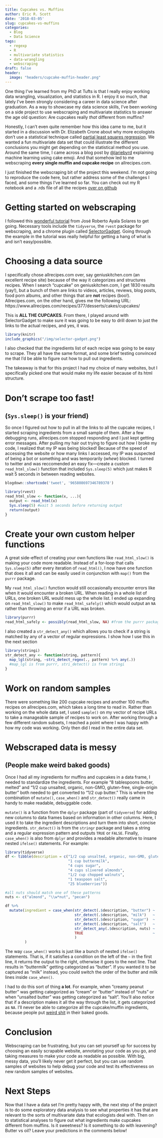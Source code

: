 ```yaml
---
title: Cupcakes vs. Muffins
author: Eric R. Scott
date: '2018-03-05'
slug: cupcakes-vs-muffins
categories:
  - Blog
  - Data Science
tags:
  - regexp
  - R
  - multivariate statistics
  - data-wrangling
  - webscraping
draft: false
header:
  image: "headers/cupcake-muffin-header.png"
---
```


One thing I've learned from my PhD at Tufts is that I really enjoy working data wrangling, visualization, and statistics in R.  I enjoy it so much, that lately I've been strongly considering a career in data science after graduation.  As a way to showcase my data science skills, I've been working on a side project to use webscraping and multivariate statistics to answer the age old question: Are cupcakes really *that* different from muffins?

Honestly, I can't even quite remember how this idea came to me, but it started in a discussion with Dr. Elizabeth Crone about why more ecologists don't use a statistical technique called [partial least squares regression](https://en.wikipedia.org/wiki/Partial_least_squares_regression).  We wanted a fun multivariate data set that could illustrate the different conclusions you might get depending on the statistical method you use. Around the same time, I came across a blog post by [\@lariebyrd](https://aczane.netlify.com/2018/02/08/the-first-and-namesake-post-is-it-cake/) explaining machine learning using cake emoji. And that somehow led to me webscraping **every single muffin and cupcake recipe** on allrecipes.com.

I just finished the webscraping bit of the project this weekend. I'm not going to reproduce the code here, but rather address some of the challenges I faced, and some things I've learned so far.  You can check out my R notebook and a .rds file of all the recipes [over on github](https://github.com/Aariq/cupcakes-vs-muffins)

# Getting started on webscraping
I followed this [wonderful tutorial](https://towardsdatascience.com/web-scraping-tutorial-in-r-5e71fd107f32) from José Roberto Ayala Solares to get going. Necessary tools include the `tidyverse`, the `rvest` package for webscraping, and a chrome plugin called [SelectorGadget](http://selectorgadget.com/).  Going through the example in the tutorial was really helpful for getting a hang of what is and isn't easy/possible.

# Choosing a data source
I specifically chose allrecipes.com over, say geniuskitchen.com (an excellent recipe site) because of the way it categorizes and structures recipes.  When I search "cupcake" on geniuskitchen.com, I get 1830 results (yay!), but a bunch of them are links to videos, articles, reviews, blog posts, food porn albums, and other things that are **not** recipes (boo!).  Allrecipes.com, on the other hand, gives me the following URL: https://www.allrecipes.com/recipes/377/desserts/cakes/cupcakes/

This is **ALL THE CUPCAKES**.  From there, I played around with SelectorGadget to make sure it was going to be easy to drill down to just the links to the actual recipes, and yes, it was.

```r
library(knitr)
include_graphics("/img/selector-gadget.png")
```
I also checked that the ingredients list of each recipe was going to be easy to scrape.  They all have the same format, and some brief testing convinced me that I'd be able to figure out how to pull out ingredients.

The takeaway is that for this project I had my choice of many websites, but I specifically picked one that would make my life easier because of its html structure.

# Don't scrape too fast! 
## (`Sys.sleep()` is your friend)
So once I figured out how to pull in all the links to all the cupcake recipes, I started scraping ingredients from a small sample of them.  After a few debugging runs, allrecipes.com stopped responding and I just kept getting error messages.  After pulling my hair out trying to figure out how I broke my code, I realized that my IP was being blocked!  Because of the speed of accessing the website or how many links I accessed, my IP was suspected of being a bot or something and was temporarily (*whew*) blocked.  I turned to twitter and was reccomended an easy fix---create a custom `read_html_slow()` function that included `Sys.sleep(5)` which just makes R wait 5 seconds in between reading websites. 

```r
blogdown::shortcode('tweet', '965808697346789378')
```

```r
library(rvest)
read_html_slow <- function(x, ...){
  output <- read_html(x)
  Sys.sleep(5) #wait 5 seconds before returning output
  return(output)
}
```

# Create your own custom helper functions
A great side-effect of creating your own functions like `read_html_slow()` is making your code more readable. Instead of a for-loop that calls `Sys.sleep(5)` after every iteration of `read_html()`, I now have one function that does it all and can be easily used in conjunction with `map()` from the `purrr` package.

My `read_html_slow()` function would still occasionally encounter errors like when it would encounter a broken URL.  When reading in a whole list of URLs, one broken URL would mess up the whole list. I ended up expanding on `read_html_slow()` to make `read_html_safely()` which would output an `NA` rather than throwing an error if a URL was broken.

```r
library(purrr)
read_html_safely <- possibly(read_html_slow, NA) #from the purrr package
```

I also created a `str_detect_any()` which allows you to check if a string is matched by any of a vector of regular expressions.  I show how I use this in the next section

```r
library(stringi)
str_detect_any <- function(string, pattern){
  map_lgl(string, ~stri_detect_regex(., pattern) %>% any(.)) 
  #map_lgl is from purrr, stri_detect() is from stringi
}
```

# Work on random samples
There were something like 200 cupcake recipes and another 100 muffin recipes on allrecipes.com, which takes a long time to read in.  Rather than working on the whole data set, I used `sample()` on my vector of recipe URLs to take a manageable sample of recipes to work on.  After working through a few different random subsets, I reached a point where I was happy with how my code was working.  Only then did I read in the entire data set.

# Webscraped data is messy 
## (People make weird baked goods)
Once I had all my ingredients for muffins and cupcakes in a data frame, I needed to standardize the ingredients.  For example "8 tablespoons butter, melted" and "1/2 cup unsalted, organic, non-GMO, gluten-free, single-origin butter" both needed to get converted to "1/2 cup butter."  This is where the combination of `mutate()`, `case_when()` and `str_detect()` really came in handy to make readable, debuggable code.

`mutate()` is a function from the `dplyr` package (part of `tidyverse`) for adding new columns to data frames based on information in other columns.  Here, I used it to take the ingredient descriptions and turn them into short, concise ingredients.  `str_detect()` is from the `stringr` package and takes a string and a regular expression pattern and outputs `TRUE` or `FALSE`.  Finally, `case_when()` is also from `dplyr` and provides a readable alternative to insane nested `ifelse()` statements.  For example:

```r
library(tidyverse)
df <- tibble(description = c("1/2 cup unsalted, organic, non-GMO, gluten-free, single-origin butter",
                             "1 cup buttermilk",
                             "4 cups sugar",
                             "4 cups slivered almonds",
                             "1/2 cup chopped walnuts",
                             "1 teaspoon salt",
                             "25 blueberries"))

#all nuts should match one of these patterns
nuts <- c("almond", "\\w*nut", "pecan")

df %>%
  mutate(ingredient = case_when(str_detect(.$description, "butter") ~  "butter",
                                str_detect(.$description, "milk")   ~  "milk",
                                str_detect(.$description, "sugar")  ~  "sugar",
                                str_detect(.$description, "salt")   ~  "salt",
                                str_detect_any(.$description, nuts) ~  "nut",
                                TRUE                                ~  as.character(NA)
                                )
         )
```

The way `case_when()` works is just like a bunch of nested `ifelse()` statements.  That is, if it satisfies a condition on the left of the `~` in the first line, it returns the output to the right, otherwise it goes to the next line.  That results in "buttermilk" getting categorized as "butter".  If you wanted it to be captured as "milk" instead, you could switch the order of the butter and milk lines inside `case_when()`.  

I had to do this sort of thing **a lot**.  For example, when "creamy peanut butter" was getting categorized as "cream" or "butter" instead of "nuts" or when "unsalted butter" was getting categorized as "salt".  You'll also notice that if a description makes it all the way through the list, it gets categorized as `NA`.  I'll never be able to categorize all the cupcake/muffin ingredients, because people put [weird shit](https://www.allrecipes.com/recipe/215561/peanut-butter-bacon-cupcake/) in their baked goods.

# Conclusion
Webscraping can be frustrating, but you can set yourself up for success by choosing an easily scrapable website, annotating your code as you go, and taking measures to make your code as readable as possible.  With big, messy data, you'll likely never get it perfect, but you can use random samples of websites to help debug your code and test its effectiveness on new random samples of websites.

# Next Steps
Now that I have a data set I'm pretty happy with, the next step of the project is to do some exploratory data analysis to see what properties it has that are relevant to the sorts of multivariate data that ecologists deal with.  Then on to statistical analyses to figure out what ingredients make cupcakes different from muffins.  Is it sweetness?  Is it something to do with leavening?  Butter vs oil?  Leave your predictions in the comments below!